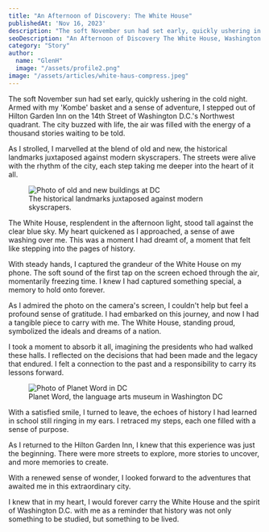 ```yaml
---
title: "An Afternoon of Discovery: The White House"
publishedAt: 'Nov 16, 2023'
description: "The soft November sun had set early, quickly ushering in the cold night. Armed with my 'Kombe' basket and a sense of adventure, I stepped out of Hilton Garden Inn on the 14th Street of Washington D.C.'s Northwest quadrant."
seoDescription: "An Afternoon of Discovery The White House, Washington DC"
category: "Story"
author:
  name: "GlenH"
  image: "/assets/profile2.png"
image: "/assets/articles/white-haus-compress.jpeg"
---
```


The soft November sun had set early, quickly ushering in the cold night. Armed with my 'Kombe' basket and a sense of adventure, I stepped out of Hilton Garden Inn on the 14th Street of Washington D.C.'s Northwest quadrant. The city buzzed with life, the air was filled with the energy of a thousand stories waiting to be told.

As I strolled, I marvelled at the blend of old and new, the historical landmarks juxtaposed against modern skyscrapers. The streets were alive with the rhythm of the city, each step taking me deeper into the heart of it all.

<figure> <img src="/assets/articles/white-haus-2.jpeg" alt="Photo of old and new buildings at DC" /> <figcaption>The historical landmarks juxtaposed against modern skyscrapers.</figcaption> </figure>

The White House, resplendent in the afternoon light, stood tall against the clear blue sky. My heart quickened as I approached, a sense of awe washing over me. This was a moment I had dreamt of, a moment that felt like stepping into the pages of history.

With steady hands, I captured the grandeur of the White House on my phone. The soft sound of the first tap on the screen echoed through the air, momentarily freezing time. I knew I had captured something special, a memory to hold onto forever.

As I admired the photo on the camera's screen, I couldn't help but feel a profound sense of gratitude. I had embarked on this journey, and now I had a tangible piece to carry with me. The White House, standing proud, symbolized the ideals and dreams of a nation.

I took a moment to absorb it all, imagining the presidents who had walked these halls. I reflected on the decisions that had been made and the legacy that endured. I felt a connection to the past and a responsibility to carry its lessons forward.

<figure> <img src="/assets/articles/white-haus-3.jpeg" alt="Photo of Planet Word in DC"  /> <figcaption>Planet Word, the language arts museum in Washington DC</figcaption> </figure>

With a satisfied smile, I turned to leave, the echoes of history I had learned in school still ringing in my ears. I retraced my steps, each one filled with a sense of purpose. 

As I returned to the Hilton Garden Inn, I knew that this experience was just the beginning. There were more streets to explore, more stories to uncover, and more memories to create.

With a renewed sense of wonder, I looked forward to the adventures that awaited me in this extraordinary city. 

I knew that in my heart, I would forever carry the White House and the spirit of Washington D.C. with me as a reminder that history was not only something to be studied, but something to be lived.